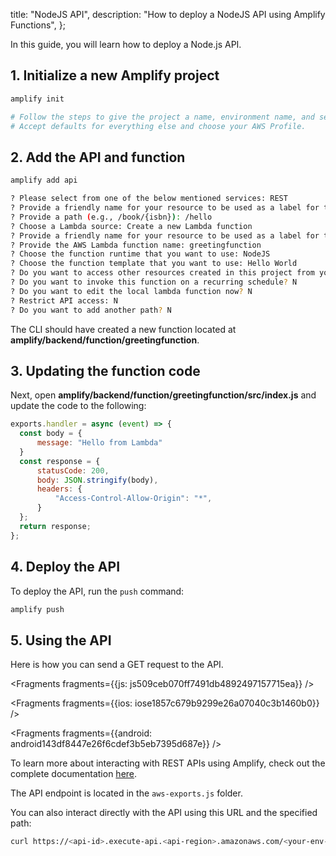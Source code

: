   title: "NodeJS API",
  description: "How to deploy a NodeJS API using Amplify Functions",
};



In this guide, you will learn how to deploy a Node.js API.

## 1. Initialize a new Amplify project

```sh
amplify init

# Follow the steps to give the project a name, environment name, and set the default text editor.
# Accept defaults for everything else and choose your AWS Profile.
```

## 2. Add the API and function

```sh
amplify add api

? Please select from one of the below mentioned services: REST
? Provide a friendly name for your resource to be used as a label for this category in the project: nodeapi
? Provide a path (e.g., /book/{isbn}): /hello
? Choose a Lambda source: Create a new Lambda function
? Provide a friendly name for your resource to be used as a label for this category in the project: greetingfunction
? Provide the AWS Lambda function name: greetingfunction
? Choose the function runtime that you want to use: NodeJS
? Choose the function template that you want to use: Hello World
? Do you want to access other resources created in this project from your Lambda function? N
? Do you want to invoke this function on a recurring schedule? N
? Do you want to edit the local lambda function now? N
? Restrict API access: N
? Do you want to add another path? N
```

The CLI should have created a new function located at **amplify/backend/function/greetingfunction**.

## 3. Updating the function code

Next, open  **amplify/backend/function/greetingfunction/src/index.js** and update the code to the following:

```js
exports.handler = async (event) => {
  const body = {
      message: "Hello from Lambda"
  }
  const response = {
      statusCode: 200,
      body: JSON.stringify(body),
      headers: {
          "Access-Control-Allow-Origin": "*",
      }
  };
  return response;
};
```

## 4. Deploy the API

To deploy the API, run the `push` command:

```sh
amplify push
```

## 5. Using the API

Here is how you can send a GET request to the API.




<Fragments fragments={{js: js509ceb070ff7491db4892497157715ea}} />



<Fragments fragments={{ios: iose1857c679b9299e26a07040c3b1460b0}} />



<Fragments fragments={{android: android143df8447e26f6cdef3b5eb7395d687e}} />

To learn more about interacting with REST APIs using Amplify, check out the complete documentation [here](/lib//restapi/getting-started).

The API endpoint is located in the `aws-exports.js` folder.

You can also interact directly with the API using this URL and the specified path:

```sh
curl https://<api-id>.execute-api.<api-region>.amazonaws.com/<your-env-name>/hello
```
